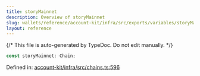 ```yaml
---
title: storyMainnet
description: Overview of storyMainnet
slug: wallets/reference/account-kit/infra/src/exports/variables/storyMainnet
layout: reference
---
```


{/* This file is auto-generated by TypeDoc. Do not edit manually. */}

```ts
const storyMainnet: Chain;
```

Defined in: [account-kit/infra/src/chains.ts:596](https://github.com/alchemyplatform/aa-sdk/blob/9df5be8c23af4e472bcb503c17766b16da0ad87d/account-kit/infra/src/chains.ts#L596)
